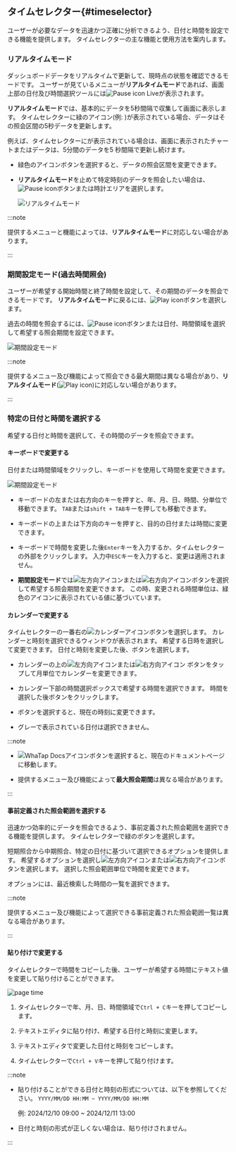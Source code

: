 ## タイムセレクター{#timeselector}

ユーザーが必要なデータを迅速かつ正確に分析できるよう、日付と時間を設定できる機能を提供します。 タイムセレクターの主な機能と使用方法を案内します。

### リアルタイムモード

ダッシュボードデータをリアルタイムで更新して、現時点の状態を確認できるモードです。 ユーザーが見ているメニューが**リアルタイムモード**であれば、画面上部の日付及び時間選択ツールには![Pause icon](/img/ic-pause-green.svg) <UI>Live</UI>が表示されます。 

<ImgLang img="common-ui/ui-timeselector-live.png" desc="リアルタイムモード" />

**リアルタイムモード**では、基本的にデータを5秒間隔で収集して画面に表示します。 タイムセレクターに緑のアイコン(例: <code className="time"><Cmdname sid="5_min" /></code>)が表示されている場合、データはその照会区間の5秒データを更新します。

<ImgLang img="common-ui/ui-timeselector-realtime-range-5m.png" desc="リアルタイムモード" />

例えば、タイムセレクターに<code className="time"><Cmdname sid="5_min" /></code>が表示されている場合は、画面に表示されたチャートまたはデータは、5分間のデータを5 秒間隔で更新し続けます。

- 緑色のアイコンボタンを選択すると、データの照会区間を変更できます。

  <ImgLang img="common-ui/ui-timeselector-realtime-range.png" desc="リアルタイムモード" />

- **リアルタイムモード**を止めて特定時刻のデータを照会したい場合は、![Pause icon](/img/ic-pause-green.svg)ボタンまたは時計エリアを選択します。

  ![リアルタイムモード](/img/common-ui/ui-timeselector-live2specific.gif)

:::note

提供するメニューと機能によっては、**リアルタイムモード**に対応しない場合があります。

:::

### 期間設定モード(過去時間照会)

ユーザーが希望する開始時間と終了時間を設定して、その期間のデータを照会できるモードです。 **リアルタイムモード**に戻るには、![Play icon](/img/ic-play-grn.svg)ボタンを選択します。

<ImgLang img="common-ui/ui-timeselector-timerange.png" desc="期間設定モード" />

過去の時間を照会するには、![Pause icon](/img/ic-pause-green.svg)ボタンまたは日付、時間領域を選択して希望する照会期間を設定できます。

![期間設定モード](/img/common-ui/ui-timeselector-timerange-mov.gif)

:::note

提供するメニュー及び機能によって照会できる最大期間は異なる場合があり、**リアルタイムモード**(![Play icon](/img/ic-play-grn.svg))に対応しない場合があります。

:::

### 特定の日付と時間を選択する

希望する日付と時間を選択して、その時間のデータを照会できます。

#### キーボードで変更する

日付または時間領域をクリックし、キーボードを使用して時間を変更できます。

![期間設定モード](/img/common-ui/ui-timeselector-timerange-mov.gif)

- キーボードの左または右方向のキーを押すと、年、月、日、時間、分単位で移動できます。 `TAB`または`shift + TAB`キーを押しても移動できます。

- キーボードの上または下方向のキーを押すと、目的の日付または時間に変更できます。

- キーボードで時間を変更した後`Enter`キーを入力するか、タイムセレクターの外部をクリックします。 入力中`ESC`キーを入力すると、変更は適用されません。

- **期間設定モード**では![左方向アイコン](/img/left-arrow.svg)または![右方向アイコン](/img/right-arrow.svg)ボタンを選択して希望する照会期間を変更できます。 この時、変更される時間単位は、緑色のアイコンに表示されている値に基づいています。

#### カレンダーで変更する

タイムセレクターの一番右の![カレンダーアイコン](/img/ic-start-date.svg)ボタンを選択します。 カレンダーと時刻を選択できるウィンドウが表示されます。 希望する日時を選択して変更できます。 日付と時刻を変更した後、<Cmdname sid="BTN06053" className="uitext" />ボタンを選択します。

<ImgLang img="common-ui/ui-timeselector-date-picker.png" desc="Date picker" />

- カレンダーの上の![左方向アイコン](/img/left-arrow.svg)または![右方向アイコン](/img/right-arrow.svg) ボタンをタップして月単位でカレンダーを変更できます。

- カレンダー下部の時間選択ボックスで希望する時間を選択できます。 時間を選択した後<Cmdname sid="BTN06053" className="uitext" />ボタンをクリックします。

- <Cmdname sid="TTL07425" className="uitext" />ボタンを選択すると、現在の時刻に変更できます。

- グレーで表示されている日付は選択できません。

:::note

- ![WhaTap Docsアイコン](/img/ic-guide.svg)ボタンを選択すると、現在のドキュメントページに移動します。

- 提供するメニュー及び機能によって**最大照会期間**は異なる場合があります。

:::

#### 事前定義された照会範囲を選択する

迅速かつ効率的にデータを照会できるよう、事前定義された照会範囲を選択できる機能を提供します。 タイムセレクターで緑のボタンを選択します。

<ImgLang img="common-ui/ui-timeselector-select-custom.png" desc="Time selector" />

短期照合から中期照合、特定の日付に基づいて選択できるオプションを提供します。 希望するオプションを選択し![左方向アイコン](/img/left-arrow.svg)または![右方向アイコン](/img/right-arrow.svg)ボタンを選択します。 選択した照会範囲単位で時間を変更できます。

<Cmdname sid="recent_time_history" className="uitext" />オプションには、最近検索した時間の一覧を選択できます。

:::note

提供するメニュー及び機能によって選択できる事前定義された照会範囲一覧は異なる場合があります。

:::

#### 貼り付けで変更する

タイムセレクターで時間をコピーした後、ユーザーが希望する時間にテキスト値を変更して貼り付けることができます。

![page time](/img/common-ui/ui-timeselector-paste.gif)

1. タイムセレクターで年、月、日、時間領域で`Ctrl + C`キーを押してコピーします。 

2. テキストエディタに貼り付け、希望する日付と時刻に変更します。

3. テキストエディタで変更した日付と時刻をコピーします。

4. タイムセレクターで`Ctrl + V`キーを押して貼り付けます。

:::note

- 貼り付けることができる日付と時刻の形式については、以下を参照してください。 `YYYY/MM/DD HH:MM ~ YYYY/MM/DD HH:MM`

  例: 2024/12/10 09:00 ~ 2024/12/11 13:00

- 日付と時刻の形式が正しくない場合は、貼り付けされません。

:::
